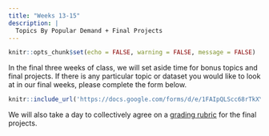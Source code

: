 ```yaml
---
title: "Weeks 13-15"
description: |
  Topics By Popular Demand + Final Projects
---
```


```r
knitr::opts_chunk$set(echo = FALSE, warning = FALSE, message = FALSE)

```

In the final three weeks of class, we will set aside time for bonus topics and final projects. If there is any particular topic or dataset you would like to look at in our final weeks, please complete the form below.

```r
knitr::include_url('https://docs.google.com/forms/d/e/1FAIpQLScc68rTkXYbZF6eqYMAYrzlm6mNJRXRWGFlNbe2k4fql1bRyw/viewform?usp=sf_link')
```

We will also take a day to collectively agree on a [grading rubric](syllabus/POLS-3230-final-rubric.xlsx) for the final projects.